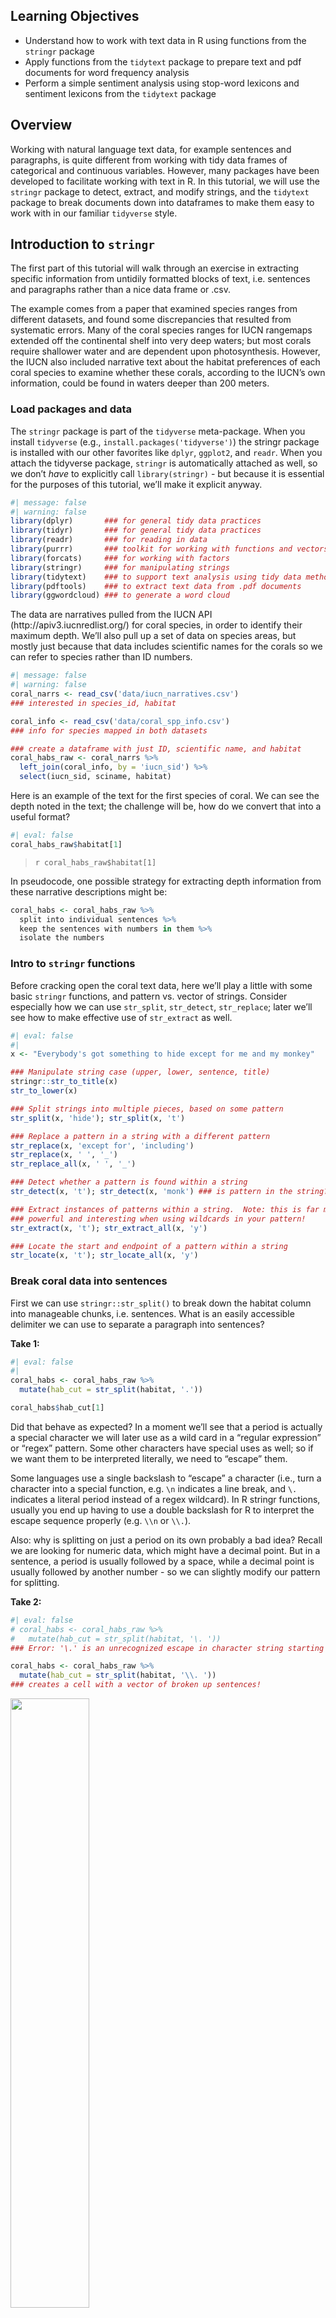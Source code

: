 
## Learning Objectives {.unnumbered}

* Understand how to work with text data in R using functions from the `stringr` package
* Apply functions from the `tidytext` package to prepare text and pdf documents for word frequency analysis
* Perform a simple sentiment analysis using stop-word lexicons and sentiment lexicons from the `tidytext` package

## Overview

Working with natural language text data, for example sentences and paragraphs, is quite different from working with tidy data frames of categorical and continuous variables.  However, many packages have been developed to facilitate working with text in $\textsf{R}$. In this tutorial, we will use the `stringr` package to detect, extract, and modify strings, and the `tidytext` package to break documents down into dataframes to make them easy to work with in our familiar `tidyverse` style.



## Introduction to `stringr`

The first part of this tutorial will walk through an exercise in extracting specific information from untidily formatted blocks of text, i.e. sentences and paragraphs rather than a nice data frame or .csv. 

The example comes from a paper that examined species ranges from different datasets, and found some discrepancies that resulted from systematic errors.  Many of the coral species ranges for IUCN rangemaps extended off the continental shelf into very deep waters; but most corals require shallower water and are dependent upon photosynthesis.  However, the IUCN also included narrative text about the habitat preferences of each coral species to examine whether these corals, according to the IUCN's own information, could be found in waters deeper than 200 meters.

### Load packages and data

::: callout-tip

The `stringr` package is part of the `tidyverse` meta-package.  When you install `tidyverse` (e.g., `install.packages('tidyverse')`) the stringr package is installed with our other favorites like `dplyr`, `ggplot2`, and `readr`.  When you attach the tidyverse package, `stringr` is automatically attached as well, so we don't *have* to explicitly call `library(stringr)` - but because it is essential for the purposes of this tutorial, we'll make it explicit anyway.
:::

```r
#| message: false
#| warning: false
library(dplyr)       ### for general tidy data practices
library(tidyr)       ### for general tidy data practices
library(readr)       ### for reading in data
library(purrr)       ### toolkit for working with functions and vectors
library(forcats)     ### for working with factors
library(stringr)     ### for manipulating strings
library(tidytext)    ### to support text analysis using tidy data methods
library(pdftools)    ### to extract text data from .pdf documents
library(ggwordcloud) ### to generate a word cloud

```

The data are narratives pulled from the IUCN API (http://apiv3.iucnredlist.org/) for coral species, in order to identify their maximum depth.  We'll also pull up a set of data on species areas, but mostly just because that data includes scientific names for the corals so we can refer to species rather than ID numbers.

``` r
#| message: false
#| warning: false
coral_narrs <- read_csv('data/iucn_narratives.csv')
### interested in species_id, habitat

coral_info <- read_csv('data/coral_spp_info.csv')
### info for species mapped in both datasets

### create a dataframe with just ID, scientific name, and habitat
coral_habs_raw <- coral_narrs %>%
  left_join(coral_info, by = 'iucn_sid') %>%
  select(iucn_sid, sciname, habitat)
```

Here is an example of the text for the first species of coral.  We can see the depth noted in the text; the challenge will be, how do we convert that into a useful format?

``` r
#| eval: false
coral_habs_raw$habitat[1]
```

> `r coral_habs_raw$habitat[1]`

In pseudocode, one possible strategy for extracting depth information from these narrative descriptions might be:

```r
coral_habs <- coral_habs_raw %>%
  split into individual sentences %>%
  keep the sentences with numbers in them %>%
  isolate the numbers
```

  
### Intro to `stringr` functions

Before cracking open the coral text data, here we'll play a little with some basic `stringr` functions, and pattern vs. vector of strings.  Consider especially how we can use `str_split`, `str_detect`, `str_replace`; later we'll see how to make effective use of `str_extract` as well.

``` r
#| eval: false
#| 
x <- "Everybody's got something to hide except for me and my monkey"

### Manipulate string case (upper, lower, sentence, title)
stringr::str_to_title(x)
str_to_lower(x)

### Split strings into multiple pieces, based on some pattern
str_split(x, 'hide'); str_split(x, 't')

### Replace a pattern in a string with a different pattern
str_replace(x, 'except for', 'including')
str_replace(x, ' ', '_')
str_replace_all(x, ' ', '_')

### Detect whether a pattern is found within a string
str_detect(x, 't'); str_detect(x, 'monk') ### is pattern in the string? T/F

### Extract instances of patterns within a string.  Note: this is far more
### powerful and interesting when using wildcards in your pattern!
str_extract(x, 't'); str_extract_all(x, 'y')

### Locate the start and endpoint of a pattern within a string
str_locate(x, 't'); str_locate_all(x, 'y')
```

### Break coral data into sentences

First we can use `stringr::str_split()` to break down the habitat column into manageable chunks, i.e. sentences.  What is an easily accessible delimiter we can use to separate a paragraph into sentences?

**Take 1:**

``` r
#| eval: false
#| 
coral_habs <- coral_habs_raw %>%
  mutate(hab_cut = str_split(habitat, '.'))

coral_habs$hab_cut[1]
```

Did that behave as expected?  In a moment we'll see that a period is actually a special character we will later use as a wild card in a "regular expression" or "regex" pattern.  Some other characters have special uses as well; so if we want them to be interpreted literally, we need to "escape" them.  

Some languages use a single backslash to "escape" a character (i.e., turn a character into a special function, e.g. `\n` indicates a line break, and `\.` indicates a literal period instead of a regex wildcard).  In R stringr functions, usually you end up having to use a double backslash for R to interpret the escape sequence properly (e.g. `\\n` or `\\.`).

Also: why is splitting on just a period on its own probably a bad idea?  Recall we are looking for numeric data, which might have a decimal point.  But in a sentence, a period is usually followed by a space, while a decimal point is usually followed by another number - so we can slightly modify our pattern for splitting.

**Take 2:**

``` r
#| eval: false
# coral_habs <- coral_habs_raw %>%
#   mutate(hab_cut = str_split(habitat, '\. '))
### Error: '\.' is an unrecognized escape in character string starting "'\."

coral_habs <- coral_habs_raw %>%
  mutate(hab_cut = str_split(habitat, '\\. '))
### creates a cell with a vector of broken up sentences!
```

![](expert_regex.jpg){width=50% fig-align='center'}


#### Use `unnest()` to separate out vector into rows

The `str_split` function leaves the chopped string in a difficult format - a vector within a dataframe cell.  `unnest()` will unpack that vector into individual rows for us.

``` r
coral_habs <- coral_habs_raw %>%
  mutate(hab_cut = str_split(habitat, '\\. ')) %>%
  unnest(hab_cut)
```

Note the number of observations skyrocketed (`r nrow(coral_habs_raw)` --> `r nrow(coral_habs)`!  Each paragraph was a single observation (for one coral species); now each species description is separated out into multiple rows, each containing a sentence.

### Identify sentences with numbers in them

We can use `str_detect()` to identify which observations contain a certain pattern, e.g., a number.  We can use this in conjunction with `filter` to keep only those observations that match the pattern.

Without wildcards, we'd have to identify each specific number.  This would be annoying.  Instead we can use some basic "regular expressions" or "regex" as wild card expressions.  We put these in square brackets to create a list of everything we would want to match, e.g. `[aeiou]` would match any instance of lower case vowels.  Ranges of numbers or letters can also be included, e.g., `[a-z]` is all lower-case letters (without diacritical marks like accents...), `[A-Z]` is all upper-case letters, `[0-9]` is all numeric characters.  Combinations or subsets work as well: what would `[a-f]`, `[A-z]`, `[A-m3-9]` match?

Helpful for testing regex: https://regex101.com/

``` r
### Without wildcards
coral_habs <- coral_habs_raw %>%
  mutate(hab_cut = str_split(habitat, '\\. ')) %>%
  unnest(hab_cut) %>%
  filter(str_detect(hab_cut, '1') | str_detect(hab_cut, '2'))

### With wildcards
coral_habs <- coral_habs_raw %>%
  mutate(hab_cut = str_split(habitat, '\\. ')) %>%
  unnest(hab_cut) %>%
  filter(str_detect(hab_cut, '[0-9]'))
```

#### But not all numbers are depths

How can we differentiate further to get at depth info?

- exclude years? Knowing a bit about corals, can probably exclude any four-digit numbers as their depth; problems with that?
- match pattern of number followed by " m" as all depths are given in meters

``` r
coral_depth <- coral_habs %>%
  filter(str_detect(hab_cut, '[0-9] m')) %>%
  mutate(depth = str_extract(hab_cut, '[0-9] m'))

```

Why didn't that work???? Only matched the single digit next to the "m"!

We need to use a regular expressions quantifier in our pattern:

- `+` means one or more times
- `*` means zero or more times
- `?` means zero or one time
- `{3}` means exactly three times
- `{2,4}` means two to four times; `{2,}` means two or more times


``` r

years <- coral_habs %>%
  mutate(year = str_extract(hab_cut, '[0-9]{4}')) 
### looks for four numbers together

coral_depth <- coral_habs %>%
  filter(str_detect(hab_cut, '[0-9] m')) %>%
  mutate(depth = str_extract(hab_cut, '[0-9]+ m')) 
### looks for one or more numbers, followed by ' m'
### Still misses the ranges e.g. "3-30 m" - how to capture?

### let it also capture "-" in the brackets
coral_depth <- coral_habs %>%
  filter(str_detect(hab_cut, '[0-9] m')) %>%
  mutate(depth = str_extract(hab_cut, '[0-9-]+ m'))

```

Also can use a "not" operator inside the brackets:

- `'[^a-z]'` matches "anything that is not a lower case letter"
- BUT: `'^[a-z]'` matches a start of a string, then a lower case letter.
- NOTE: `^` outside brackets means start of a string, inside brackets means "not"

``` r
### split 'em (using the "not" qualifier), convert to numeric, keep the largest
coral_depth <- coral_habs %>%
  filter(str_detect(hab_cut, '[0-9] m')) %>%
  mutate(depth_char = str_extract(hab_cut, '[0-9-]+ m'),
         depth_num = str_split(depth_char, '[^0-9]')) %>%
  unnest(depth_num)

coral_depth <- coral_depth %>%
  mutate(depth_num = as.numeric(depth_num)) %>%
  filter(!is.na(depth_num)) %>%
  group_by(iucn_sid, sciname) %>%
  mutate(depth_num = max(depth_num),
         n = n()) %>%
  distinct()
```

Note, still some issues in here: some fields show size e.g. 1 m diameter; other fields have slightly different formatting of depth descriptors; so it's important to make sure the filters (a) get everything you want and (b) exclude everything you don't want.  We could keep going but we'll move on for now...

### Other examples of `stringr` functionality

#### start string, end string, and "or" operator

Combining multiple tests using "or", and adding string start and end characters.

``` r
coral_threats <- coral_narrs %>%
  select(iucn_sid, threats) %>%
  mutate(threats = tolower(threats),
         threats_cut = str_split(threats, '\\. ')) %>%
  unnest(threats_cut) %>%
  filter(str_detect(threats_cut, '^a|s$')) 
    ### NOTE: ^ outside brackets is start of a string, but inside brackets it's a negation
```

#### cleaning up column names in a data frame

Spaces and punctuation in column names can be a hassle, but often when reading in .csvs and Excel files, column names include extra stuff.  Use regex and `str_replace` to get rid of these! (or `janitor::clean_names()`...)

``` r
#| eval: false
crappy_colname <- 'Per-capita income ($US) (2015 dollars)'
tolower(crappy_colname) %>%
  str_replace_all('[^a-z0-9]+', '_') %>%
  str_replace('^_|_$', '') ### in case any crap at the start or end
```

#### Lazy vs. greedy evaluation

When using quantifiers in regex patterns, we need to consider lazy vs. greedy evaluation of quantifiers.  "Lazy" will find the shortest piece of a string that matches the pattern (gives up at its first opportunity); "greedy" will match the largest piece of a string that matches the pattern (takes as much as it can get).  "Greedy" is the default behavior, but if we include a question mark after the quantifier we force it to evaluate in the lazy manner.

``` r
#| eval: false
x <- "Everybody's got something to hide except for me and my monkey"
x %>% str_replace('b.+e', '...')
x %>% str_replace('b.+?e', '...')
```

#### Lookaround (Lookahead and lookbehind) assertions

A little more advanced - Lookahead and lookbehind assertions are useful to match a pattern led by or followed by another pattern.  The lookaround pattern is not included in the match, but helps to find the right neighborhood for the proper match.

``` r
#| eval: false

y <- 'one fish two fish red fish blue fish'
y %>% str_locate('(?<=two) fish')   ### match " fish" immediately preceded by "two"
y %>% str_locate('fish (?=blue)')   ### match "fish " immediately followed by "blue"
y %>% str_replace_all('(?<=two|blue) fish', '...')

```

#### Using regex in `list.files()` to automate file finding

`list.files()` is a ridiculously handy function when working with tons of data sets.  At its most basic, it simply lists all the non-hidden files in a given location.  But if you have a folder with more folders with more folders with data you want to pull in, you can get fancy with it:

* use `recursive = TRUE` to find files in subdirectories
* use `full.names = TRUE` to catch the entire path to the file (otherwise just gets the basename of the file)
* use `all.files = TRUE` if you need to find hidden files (e.g. `.gitignore`)
* use `pattern = 'whatever'` to only select files whose basename matches the pattern - including regex!

``` r
#| eval: false

list.files(path = 'sample_files')
list.files(path = 'sample_files', pattern = 'jpg$', full.names = TRUE, recursive = TRUE)
list.files(path = '~/github/text_workshop/sample_files', pattern = '[0-9]{4}', 
           full.names = TRUE, recursive = TRUE)
```

```r
raster_files <- list.files('sample_files', pattern = '^sample.+[0-9]{4}.tif$') 
  ### note: should technically be '\\.tif$' - do you see why?

### then create a raster stack from the files in raster_files, or loop 
### over them, or whatever you need to do!
```


## Reading text from pdfs using `pdftools`

### Overview

How often have you run across a published paper with awesome-looking data, but it is only available in PDF format?  ARGHHH!  But using the `pdftools` package and some `stringr` functions with regex patterns, we can get that data out and into a usable format.

### The `pdftools` package

The pdftools package basically has five functions:

* `pdf_info(pdf, opw = "", upw = "")` to get metadata about the pdf itself
* `pdf_text(pdf, opw = "", upw = "")` to get the text out of the pdf.
* `pdf_fonts(pdf, opw = "", upw = "")` to find out what fonts are used (including embedded fonts)
* `pdf_attachments(pdf, opw = "", upw = "")` umm attachments I guess?
* `pdf_toc(pdf, opw = "", upw = "")` and a table of contents.

Really we'll just focus on `pdf_text()`.

``` r
#| eval: false
pdf_smith <- file.path('pdfs/smith_wilen_2003.pdf')

smith_text <- pdf_text(pdf_smith)
```


``` r
#| echo: false
pdf_smith <- file.path('data/text/smith_wilen_2003.pdf')

smith_text <- pdf_text(pdf_smith)
```

`pdf_text()` returns a vector of strings, one for each page of the pdf.  To enable us to mess with it in tidyverse style, let's turn it into a dataframe, and keep track of the pages.

Then we can use `stringr::str_split()` to break the pages up into individual lines.  Each line of the pdf is concluded with a backslash-n, so we can split on this.  We will also add a line number in addition to the page number.

``` r

smith_df <- data.frame(text = smith_text) # one row per page

smith_df <- data.frame(text = smith_text) %>%
  mutate(page = 1:n()) %>%
  mutate(text_sep = str_split(text, '\\n')) %>% # split by line, text_set=lists of lines 
  unnest(text_sep) # separate lists into rows

smith_df <- data.frame(text = smith_text) %>%
  mutate(page = 1:n()) %>%
  mutate(text_sep = str_split(text, '\\n')) %>%
  unnest(text_sep) %>%
  group_by(page) %>%
  mutate(line = 1:n()) %>% # add line #s by page
  ungroup()

```

### Getting the table out of the PDF

Let's look at the PDF: specifically we want to get the data in the table on page 8 of the document. More specifically, the table data is in lines 8 to 18 on page 8.  This is a table comparing the number of active urchin divers to the number of patches in which they dove for urchins, from 1988 to 1999.

```r
#| eval: false
smith_df %>% filter(page == 8 & between(line, 7, 25)) %>% pull(text_sep)
```

> `r smith_df %>% filter(page == 8 & between(line, 7, 25)) %>% pull(text_sep)`

* The column headings are annoyingly just years, and R doesn't like numbers as column names, so we'll rename them as 'y####' for year.
* Break up the columns separated by (probably tabs but we can just use) spaces.  We'll use the `tidyr::separate` function to separate into columns by spaces.  Note, one space and multiple spaces should count the same way - how can we do that in regex? (quantifiers!)

#### extract the table (not run in workshop)

``` r
#| warning: false

### We want to extract data from the table on page 8
page8_df <- smith_df %>%
  filter(page == 8)

### Let's just brute force cut out the table
col_lbls <- c('n_patches', paste0('y', 1988:1999))

table1_df <- page8_df %>%
  filter(line %in% 8:18) %>%
  separate(col = text_sep, into = col_lbls, sep = ' +') 
```

#### format the extracted table (not run in workshop)

Now we can ditch the `text`, `page`, and `line` columns, and pull the result into a tidy format (long format rather than wide) for easier operations.

* When we pull the 'y####' columns into a year column, let's turn those into integers instead of a character
* Same goes for the number of patches and number of divers - they're all character instead of integer (because it started out as text).

``` r
#| warning: false

table1_tidy_df <- table1_df %>%
  select(-text, -line, -page) %>%
  gather(year, n_divers, starts_with('y')) %>%
  mutate(year = str_replace(year, 'y', ''), ### or str_extract(year, '[0-9]{4}')
         year = as.integer(year),
         n_patches = as.integer(n_patches),
         n_divers = as.integer(n_divers))

DT::datatable(table1_tidy_df)
```

With `pdftools`, we extracted a data table, but we could also just extract the text itself if that's what we really wanted...  

## Introduction to `tidytext` and sentiment analysis

Sentiment analysis is a fairly basic way to get a sense of the mood of a piece of text.  In an eco-data-science sense, we can use sentiment analysis to understand perceptions of topics in environmental policy.  

A good example is "Public Perceptions of Aquaculture: Evaluating Spatiotemporal Patterns of Sentiment around the World" by researchers Halley Froehlich, Becca Gentry, and Ben Halpern, in which they examine public perceptions of aquaculture by performing sentiment analyses on newspaper headlines from around the globe and government-solicited public comments on aquaculture policy and development.  This paper is included in the 'pdfs' folder on Github, or [available here.](http://journals.plos.org/plosone/article?id=10.1371/journal.pone.0169281)

Another excellent example of sentiment analysis (among other text analyses) is an examination of then candidate Donald Trump's tweets from 2016, which noted that tweets from an iPhone and an Android phone were markedly different in tone; the thought was that the Android account (with generally far more negative tweets) was run by Trump while the iPhone (with generally more positive tweets) was tweets from a staffer.  [See here for details.](http://varianceexplained.org/r/trump-tweets/)

Here we will apply word frequency analysis and sentiment analysis to a set of recent articles from the New York Times, each article discussing challenges and/or benefits of offshore wind energy development.  On 3/21/2024, I searched the New York Times website for the term "offshore wind" and grabbed the text from the first six articles listed.

### Read in the newspaper articles

These articles are in plain text format.  We can use `list.files` to find the correct files, then use `purrr::map` to read each file in, then combine the files into a dataframe.  To uniquely identify the articles, we will then extract the publication date from the file path using `stringr::str_extract` and some regex magic, and also assign the title (first full line) across all rows of the dataframe.

```r
nyt_files <- list.files('data', pattern = 'nytimes.+txt', full.names = TRUE)
nyt_text <- purrr::map_chr(nyt_files, read_file)
nyt_df <- data.frame(text = nyt_text, file = basename(nyt_files)) %>%
  ### because the dates are in yyyy-mm-dd format (with dashes), extract with:
  mutate(date = str_extract(file, '[0-9-]+')) %>%
  ### Isolate the title: keep everything up to the first carriage return
  mutate(title = str_extract(text, '^.+(?=(\r|\n))'))
```

::: callout-tip
That last regular expression looks like a cat walked across a keyboard!  But it reads, from left to right: 

* `^`: start at the beginning of the string
* `.`: match any character (period as wildcard)
* `+`: repeat the previous match (in this case, any character) one or more times
* `(?=(\r|\n))`: look ahead to see if there is either a `\r` or a `\n`:
    * `(?=...)` starts a "lookahead assertion"
    * `(\r|\n)` matches either the carriage return `\r` OR (`|`) the end of line `\n`.

So: start at the beginning, and match all characters until you see the designated pattern (in this case a carriage return or end-of-line) as the next character, and then stop matching (without matching that designated pattern).
:::

Each row is a single file, representing a single article.  Time for some `tidytext`!  From the [vignette](https://cran.r-project.org/web/packages/tidytext/vignettes/tidytext.html):

>Using tidy data principles can make many text mining tasks easier, more effective, and consistent with tools already in wide use. Much of the infrastructure needed for text mining with tidy data frames already exists in packages like dplyr, broom, tidyr and ggplot2. In this package, we provide functions and supporting data sets to allow conversion of text to and from tidy formats, and to switch seamlessly between tidy tools and existing text mining packages.

The package authors, Julia Silge and David Robinson, have also written a fantastic resource for text mining with R, cleverly titled: [Text Mining with R](https://www.tidytextmining.com/).

### Word count analysis

We can use `tidytext::unnest_tokens()` to take our full text data and break it down into different chunks, called "tokens" by those in the know.  Tokens include individual words (default), sentence, paragraph, n-grams (combinations of $n$ words in a row, e.g., bigrams or trigrams are two- and three-word phrases).  To perform a word frequency analysis and sentiment analysis, we will focus on words as our token of choice, though more complex analyses might involve bigrams, trigrams, or other methods entirely.  Let's tokenize our text and count up how frequently each word appears in each article.

```r
nyt_words_df <- nyt_df %>% 
  unnest_tokens(output = word, input = text, token = 'words')

nyt_wordcount <- nyt_words_df %>% 
  group_by(date, word) %>%
  summarize(n = n(), .groups = 'drop')
```

...OK, but check out which words show up the most. There are a lot of numbers, and a bunch of words that don't contain much interesting information. How can we limit those? 

#### Remove stop words

Those very common (and often uninteresting) words are called "stop words." See `?stop_words` and `View(stop_words)` to look at documentation for stop words lexicons (from the `tidytext` package).

We will *remove* stop words using `tidyr::anti_join()`, which will *omit* any words in our `nyt_words_df` dataframe that appear in `stop_words`.  Let's also remove numbers.  Then let's rerun our word count.

```r
nyt_words_clean <- nyt_words_df %>% 
  anti_join(stop_words, by = 'word') %>%
  filter(!str_detect(word, '[0-9]'))

nyt_wordcount <- nyt_words_clean %>% 
  group_by(date, word) %>%
  summarize(n = n(), .groups = 'drop')
```

#### Find the top 5 words from each article (by date)

```r
top_5_words <- nyt_wordcount %>% 
  group_by(date) %>% 
  slice_max(order_by = n, n = 5) %>%
  ungroup()

ggplot(data = top_5_words, aes(x = n, y = word)) +
  geom_col(fill = "blue") +
  facet_wrap(~date, scales = "free")
```

Many of these words make perfect sense for articles about wind power!  In addition to wind, power, project, and offshore, we see place names: Virginia, (New) Jersey, (New) York, and (Martha's) Vineyard.

Now let's generate a wordcloud of the top 25 words in the first article, using `ggwordcloud::geom_text_wordcloud()` in conjunction with `ggplot()`.

```r
#| fig-height: 2
#| fig-width: 4
#| fig-align: center


top25 <- nyt_wordcount %>% 
  filter(date == first(date)) %>%
  slice_max(order_by = n, n = 25)

word_cloud <- ggplot(data = top25, aes(label = word)) +
  geom_text_wordcloud(aes(color = n, size = n), shape = "diamond") +
  scale_size_area(max_size = 10) +
  scale_color_gradientn(colors = c("darkgreen","blue","purple")) +
  theme_minimal()

word_cloud
```

:::callout-tip
**Lemmatization**

Note in the above plots, we see the word "project" and the word "projects" separately - our code doesn't differentiate between the singular and plural forms of the word.  Similarly, if we dug further into our data, we would see different conjugations and tenses of various verbs ("write" vs "wrote" vs "writing") and forms of adjectives.

"Lemmatization" is the process of converting all these various forms to a single root word prior to the analysis.  This would convert instances of "projects" to "project", "writing" to "write", etc.  Then, the word count analysis would be able to sum across the lemmatized root word for a more accurate picture.

Lemmatization is an important step in natural language processing, but it is beyond the scope for this introductory workshop.
:::


### Sentiment analysis

First, check out the sentiment lexicons, included in the `tidytext` package through the `get_sentiments()` function. From Julia Silge and David Robinson (https://www.tidytextmining.com/sentiment.html):

>The three general-purpose lexicons are
>
> -  AFINN from Finn Årup Nielsen,
> -  bing from Bing Liu and collaborators, and
> -  nrc (National Research Council Canada) from Saif Mohammad and Peter Turney
>
All three of these lexicons are based on unigrams, i.e., single words. These lexicons contain many English words and the words are assigned scores for positive/negative sentiment, and also possibly emotions like joy, anger, sadness, and so forth. The nrc lexicon categorizes words in a binary fashion (“yes”/“no”) into categories of positive, negative, anger, anticipation, disgust, fear, joy, sadness, surprise, and trust. The bing lexicon categorizes words in a binary fashion into positive and negative categories. The AFINN lexicon assigns words with a score that runs between -5 and 5, with negative scores indicating negative sentiment and positive scores indicating positive sentiment. All of this information is tabulated in the sentiments dataset, and tidytext provides a function `get_sentiments()` to get specific sentiment lexicons without the columns that are not used in that lexicon.

Let's explore the sentiment lexicons. `bing` is included in `tidytext`, other lexicons (`afinn`, `nrc`, `loughran`) you'll be prompted to to download.

:::callout-important
**Warning**: These collections include some of the most offensive words you can think of.
:::

"afinn": Words ranked from -5 (very negative) to +5 (very positive)

```r
afinn_lex <- get_sentiments(lexicon = "afinn")
### you may be prompted to download an updated lexicon - say yes!

# Let's look at the pretty positive words:
afinn_pos <- get_sentiments("afinn") %>% 
  filter(value %in% c(3,4,5))
```

For comparison, check out the bing lexicon: 

```r
bing_lex <- get_sentiments(lexicon = "bing")
```

And the nrc lexicon:https://saifmohammad.com/WebPages/NRC-Emotion-Lexicon.htm
Includes bins for 8 emotions (anger, anticipation, disgust, fear, joy, sadness, surprise, trust) and positive / negative. 

**Citation for NRC lexicon**: Crowdsourcing a Word-Emotion Association Lexicon, Saif Mohammad and Peter Turney, Computational Intelligence, 29 (3), 436-465, 2013.

Now nrc:

```r
nrc_lex <- get_sentiments(lexicon = "nrc")
```

For this tutorial, let's use the `bing` lexicon which ranks each word simply as positive or negative.

First, bind words in `nyt_words_clean` to `bing` lexicon:
```r
nyt_bing <- nyt_words_clean %>% 
  inner_join(bing_lex, by = 'word')
```

Let's find some counts of positive vs negative:
```r
bing_counts <- nyt_bing %>% 
  group_by(date, sentiment) %>%
  summarize(n = n()) %>%
  ungroup()

# Plot them: 
ggplot(data = bing_counts, aes(x = sentiment, y = n)) +
  geom_col() +
  facet_wrap(~date)
```

Taking the ratio of positive to negative, rather than the total counts per chapter, adjusts for some articles just being longer than others.  Highly negative articles would have a value between 0 and 1, highly positive could go from 1 to infinity, so that's a problem.  But plotting as log ratio, i.e., $\ln\left(\frac{positive}{negative}\right)$, balances that so a chapter with 10:1 positive:negative ratio would have the same *absolute* value ($\log(10) = 2.3$) as a chapter with 1:10 positive:negative ratio ($\log(0.1) = -2.3$).

Since all articles come from the same source (though not necessarily same author), we might also need to consider that the overall tone of the New York Times's prose is darker or lighter, so let's find the *overall* log ratio for the entire set of articles, and subtract that out.  Similar adjustments might be made if comparing the sentiment across multiple chapters or books written by the same author, to account for the author's overall tone.

```r
### find log ratio score overall:
bing_log_ratio_all <- nyt_bing %>% 
  summarize(n_pos = sum(sentiment == 'positive'),
            n_neg = sum(sentiment == 'negative'),
            log_ratio = log(n_pos / n_neg))

### Find the log ratio score by article (date): 
bing_log_ratio_article <- nyt_bing %>% 
  group_by(date, title) %>% 
  summarize(n_pos = sum(sentiment == 'positive'),
            n_neg = sum(sentiment == 'negative'),
            log_ratio = log(n_pos / n_neg),
            .groups = 'drop') %>%
  mutate(log_ratio_adjust = log_ratio - bing_log_ratio_all$log_ratio) %>%
  mutate(pos_neg = ifelse(log_ratio_adjust > 0, 'pos', 'neg'))
```


Finally, let's plot the log ratios, and also include the title of each article as a `geom_text()`.
```r
ggplot(data = bing_log_ratio_article, 
       aes(x = log_ratio_adjust,
           y = fct_rev(factor(date)),
           fill = pos_neg)) +
  geom_col() +
  geom_text(x = 0, aes(label = title), hjust = .5, vjust = .5, size = 4) +
  labs(x = 'Adjusted log(positive/negative)',
       y = 'Article') +
  scale_fill_manual(values = c('pos' = 'slateblue', 'neg' = 'darkred')) +
  theme_minimal() +
  theme(legend.position = 'none')
  
```

Based on those titles, the resulting balance of positive vs. negative seems pretty reasonable!

::: callout-tip
This has been a very simple sentiment analysis.  The `sentimentr` package (https://cran.r-project.org/web/packages/sentimentr/index.html) seems to be able to parse things at the sentence level, accounting for negations etc. (e.g. "I am not having a good day.")
:::

#### Sentiment analysis with afinn (not run in workshop): 

First, bind words in `nyt_words_clean` to `afinn` lexicon:
```r
#| eval: false
nyt_afinn <- nyt_words_clean %>% 
  inner_join(afinn_lex, by = 'word')
```

Let's find some counts (by sentiment ranking):
```r
#| eval: false
#| 
afinn_counts <- nyt_afinn %>% 
  group_by(date, value) %>%
  summarize(n = n())

### Plot them: 
ggplot(data = afinn_counts, aes(x = value, y = n)) +
  geom_col() +
  facet_wrap(~date)

# Find the mean afinn score by article date: 
afinn_means <- nyt_afinn %>% 
  group_by(date) %>% 
  summarize(mean_afinn = mean(value))

ggplot(data = afinn_means, 
       aes(y = fct_rev(factor(date)),
           x = mean_afinn)) +
  geom_col() +
  labs(y = 'Article date')
```


#### Sentiment analysis with NRC lexicon (not run in workshop)

Recall, this assigns words to sentiment bins. Let's bind our article data to the NRC lexicon: 

```r
#| eval: false

nyt_nrc <- nyt_words_clean %>% 
  inner_join(get_sentiments("nrc"))
```

Let's find the count of words by article and sentiment bin: 

```r
#| eval: false

nyt_nrc_counts <- nyt_nrc %>% 
  group_by(date, sentiment) %>%
  summarize(n = n()) %>%
  ungroup()

ggplot(data = nyt_nrc_counts, aes(x = n, y = sentiment)) +
  geom_col() +
  facet_wrap(~date)
### perhaps order or color the sentiments by positive/negative

ggplot(data = nyt_nrc_counts, aes(x = n, 
                                     y = factor(date) %>%
                                       fct_rev())) +
  geom_col() +
  facet_wrap(~sentiment) +
  labs(y = 'Date of article')

```